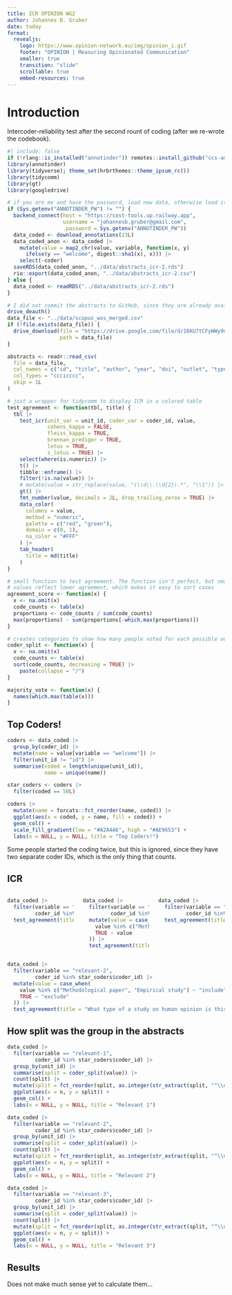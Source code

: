```yaml
---
title: ICR OPINION WG2
author: Johannes B. Gruber
date: today
format:
  revealjs:
    logo: https://www.opinion-network.eu/img/opinion_i.gif
    footer: "OPINION | Measuring Opinionated Communication"
    smaller: true
    transition: "slide"
    scrollable: true
    embed-resources: true
---
```


# Introduction

Intercoder-reliability test after the second rount of coding (after we re-wrote the codebook).

```r
#| include: false
if (!rlang::is_installed("annotinder")) remotes::install_github("ccs-amsterdam/annotinder-r")
library(annotinder)
library(tidyverse); theme_set(hrbrthemes::theme_ipsum_rc())
library(tidycomm)
library(gt)
library(googledrive)

# if you are me and have the password, load new data, otherwise load it from the repo
if (Sys.getenv("ANNOTINDER_PW") != "") {
  backend_connect(host = "https://cost-tools.up.railway.app",
                  username = "johannesb.gruber@gmail.com",
                  .password = Sys.getenv("ANNOTINDER_PW"))
  data_coded <- download_annotations(23L)
  data_coded_anon <- data_coded |> 
    mutate(value = map2_chr(value, variable, function(x, y) 
      ifelse(y == "welcome", digest::sha1(x), x))) |> 
    select(-coder)
  saveRDS(data_coded_anon, "../data/abstracts_icr-2.rds")
  rio::export(data_coded_anon, "../data/abstracts_icr-2.csv")
} else {
  data_coded <- readRDS("../data/abstracts_icr-2.rds")
}

# I did not commit the abstracts to GitHub, since they are already available on Google drive
drive_deauth()
data_file <- "../data/scopus_wos_merged.csv"
if (!file.exists(data_file)) {
  drive_download(file = "https://drive.google.com/file/d/16KU7tCFyWWy9doF3hkz8JYd4bRqLxMLK/view?usp=drive_link",
                 path = data_file)
}

abstracts <- readr::read_csv(
  file = data_file, 
  col_names = c("id", "title", "author", "year", "doi", "outlet", "type", "abstract"), 
  col_types = "cccicccc",
  skip = 1L
)

# just a wrapper for tidycomm to display ICR in a colored table
test_agreement <- function(tbl, title) {
  tbl |> 
    test_icr(unit_var = unit_id, coder_var = coder_id, value,
             cohens_kappa = FALSE,
             fleiss_kappa = TRUE,
             brennan_prediger = TRUE,
             lotus = TRUE,
             s_lotus = TRUE) |> 
    select(where(is.numeric)) |> 
    t() |> 
    tibble::enframe() |> 
    filter(!is.na(value)) |> 
    # mutate(value = str_replace(value, "(\\d\\.\\d{2}).*", "\\1")) |> 
    gt() |> 
    fmt_number(value, decimals = 2L, drop_trailing_zeros = TRUE) |> 
    data_color(
      columns = value,
      method = "numeric",
      palette = c("red", "green"),
      domain = c(0, 1),
      na_color = "#FFF"
    ) |> 
    tab_header(
      title = md(title)
    )
}

# small function to test agreement. The function isn't perfect, but smaller
# values reflect lower agreement, which makes it easy to sort cases
agreement_score <- function(x) {
  x <- na.omit(x)
  code_counts <- table(x)
  proportions <- code_counts / sum(code_counts)
  max(proportions) - sum(proportions[-which.max(proportions)])
}

# creates categories to show how many people voted for each possible outcome
coder_split <- function(x) {
  x <- na.omit(x)
  code_counts <- table(x)
  sort(code_counts, decreasing = TRUE) |> 
    paste(collapse = "/")
}

majority_vote <- function(x) {
  names(which.max(table(x)))
}
```

## Top Coders!

```r
coders <- data_coded |> 
  group_by(coder_id) |> 
  mutate(name = value[variable == "welcome"]) |> 
  filter(unit_id != "id") |> 
  summarise(coded = length(unique(unit_id)),
            name = unique(name))

star_coders <- coders |>
  filter(coded == 50L)

coders |> 
  mutate(name = forcats::fct_reorder(name, coded)) |> 
  ggplot(aes(x = coded, y = name, fill = coded)) +
  geom_col() +
  scale_fill_gradient(low = "#A2A4A6", high = "#AE9653") +
  labs(x = NULL, y = NULL, title = "Top Coders!")
```

Some people started the coding twice, but this is ignored, since they have two separate coder IDs, which is the only thing that counts.

## ICR

:::: {.columns}

::: {.column width="30%"}

```r
data_coded |> 
  filter(variable == "relevant-1",
         coder_id %in% star_coders$coder_id) |> 
  test_agreement(title = "Is this research that applies, reviews, or develops an approach for measuring human opinion in textual communication?")
```
:::

::: {.column width="30%"}

```r
data_coded |> 
  filter(variable == "relevant-2",
         coder_id %in% star_coders$coder_id) |> 
  mutate(value = case_when(
    value %in% c("Methodological paper", "Empirical study") ~ "yes",
    TRUE ~ value
  )) |> 
  test_agreement(title = "What type of a study on human opinion is this?")
```
:::

::: {.column width="30%"}

```r
data_coded |> 
  filter(variable == "relevant-3",
         coder_id %in% star_coders$coder_id) |> 
  test_agreement(title = "Is this research that applies or develops a computational text analysis measurement approach?")
```
:::

::::


```r
data_coded |> 
  filter(variable == "relevant-2",
         coder_id %in% star_coders$coder_id) |> 
  mutate(value = case_when(
    value %in% c("Methodological paper", "Empirical study") ~ "include",
    TRUE ~ "exclude"
  )) |> 
  test_agreement(title = "What type of a study on human opinion is this?")
```

## How split was the group in the abstracts

```r
data_coded |> 
  filter(variable == "relevant-1",
         coder_id %in% star_coders$coder_id) |> 
  group_by(unit_id) |> 
  summarise(split = coder_split(value)) |> 
  count(split) |> 
  mutate(split = fct_reorder(split, as.integer(str_extract(split, "^\\d+")))) |> 
  ggplot(aes(x = n, y = split)) +
  geom_col() +
  labs(x = NULL, y = NULL, title = "Relevant 1")
```

```r
data_coded |> 
  filter(variable == "relevant-2",
         coder_id %in% star_coders$coder_id) |> 
  group_by(unit_id) |> 
  summarise(split = coder_split(value)) |> 
  count(split) |> 
  mutate(split = fct_reorder(split, as.integer(str_extract(split, "^\\d+")))) |> 
  ggplot(aes(x = n, y = split)) +
  geom_col() +
  labs(x = NULL, y = NULL, title = "Relevant 2")
```

```r
data_coded |> 
  filter(variable == "relevant-3",
         coder_id %in% star_coders$coder_id) |> 
  group_by(unit_id) |> 
  summarise(split = coder_split(value)) |> 
  count(split) |> 
  mutate(split = fct_reorder(split, as.integer(str_extract(split, "^\\d+")))) |> 
  ggplot(aes(x = n, y = split)) +
  geom_col() +
  labs(x = NULL, y = NULL, title = "Relevant 3")
```

## Results

Does not make much sense yet to calculate them...

